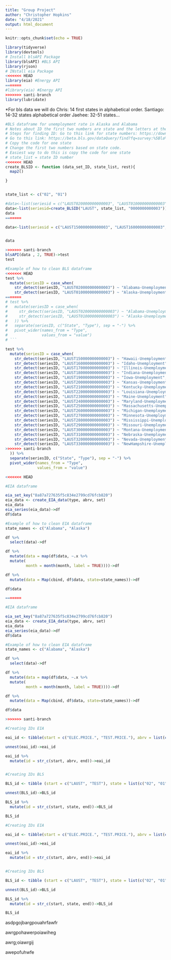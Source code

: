 ```yaml
---
title: "Group Project"
author: "Christopher Hopkins"
date: "4/18/2021"
output: html_document
---
```


```r
knitr::opts_chunk$set(echo = TRUE)
```

```r
library(tidyverse)
library(devtools)
# Install blsAPI Package
library(blsAPI) #BLS API
library(rjson)
# INstall eia Package
<<<<<<< HEAD
library(eia) #Energy API
=======
#library(eia) #Energy API
>>>>>>> santi-branch
library(lubridate)
```
*For bls data we will do 
Chris: 14 first states in alphabetical order.
Santiago: 14-32 states alphabetical order
Jaehee: 32-51 states...



```r
#BLS dataframe for unemployment rate in Alaska and Alabama
# Notes about ID the first two numbers are state and the letters at the start represent data set.
# Steps for finding ID: Go to this link for state numbers: https://download.bls.gov/pub/time.series/sm/sm.state
# Go to this link: https://beta.bls.gov/dataQuery/find?fq=survey:%5Bla%5D&s=popularity:D
# Copy the code for one state
# Change the first two numbers based on state code.
# Easiest way to do this is copy the code for one state
# state_list = state ID number
<<<<<<< HEAD
create_BLSID <- function (data_set_ID, state_list, rest){
  map2()

}


state_list <- c("02", "01")

#data<-list(seriesid = c("LAUST020000000000003", "LAUST010000000000003"))
data<-list(seriesid=create_BLSID("LAUST", state_list, "0000000000003"))
data
=======

data<-list(seriesid = c("LAUST150000000000003", "LAUST160000000000003", "LAUST170000000000003", "LAUST180000000000003", "LAUST190000000000003", "LAUST200000000000003", "LAUST210000000000003", "LAUST220000000000003", "LAUST230000000000003", "LAUST240000000000003", "LAUST250000000000003", "LAUST260000000000003", "LAUST270000000000003", "LAUST280000000000003", "LAUST290000000000003", "LAUST300000000000003", "LAUST310000000000003", "LAUST320000000000003", "LAUST330000000000003", "LAUST340000000000003" ))


data

>>>>>>> santi-branch
blsAPI(data , 2, TRUE)->test
test

#Example of how to clean BLS dataframe
<<<<<<< HEAD
test %>% 
  mutate(seriesID = case_when(
    str_detect(seriesID, "LAUST020000000000003") ~ "Alabama-Unemployment",
    str_detect(seriesID, "LAUST010000000000003") ~ "Alaska-Unemployment"
=======
# test %>% 
#   mutate(seriesID = case_when(
#     str_detect(seriesID, "LAUST020000000000003") ~ "Alabama-Unemployment",
#     str_detect(seriesID, "LAUST010000000000003") ~ "Alaska-Unemployment"
#   )) %>% 
#   separate(seriesID, c("State", "Type"), sep = "-") %>% 
#   pivot_wider(names_from = "Type",
#               values_from = "value")
# ```
```


```r

test %>% 
  mutate(seriesID = case_when(
    str_detect(seriesID, "LAUST150000000000003") ~ "Hawaii-Unemployment",
    str_detect(seriesID, "LAUST160000000000003") ~ "Idaho-Unemployment",
    str_detect(seriesID, "LAUST170000000000003") ~ "Illinois-Unemployment",
    str_detect(seriesID, "LAUST180000000000003") ~ "Indiana-Unemployment",
    str_detect(seriesID, "LAUST190000000000003") ~ "Iowa-Unemployment",
    str_detect(seriesID, "LAUST200000000000003") ~ "Kansas-Unemployment",
    str_detect(seriesID, "LAUST210000000000003") ~ "Kentucky-Unemployment",
    str_detect(seriesID, "LAUST220000000000003") ~ "Louisiana-Unemployment",
    str_detect(seriesID, "LAUST230000000000003") ~ "Maine-Unemployment",
    str_detect(seriesID, "LAUST240000000000003") ~ "Maryland-Unemployment",
    str_detect(seriesID, "LAUST250000000000003") ~ "Massachusetts-Unemployment",
    str_detect(seriesID, "LAUST260000000000003") ~ "Michigan-Unemployment",
    str_detect(seriesID, "LAUST270000000000003") ~ "Minnesota-Unemployment",
    str_detect(seriesID, "LAUST280000000000003") ~ "Mississippi-Unemployment",
    str_detect(seriesID, "LAUST290000000000003") ~ "Missouri-Unemployment",
    str_detect(seriesID, "LAUST300000000000003") ~ "Montana-Unemployment",
    str_detect(seriesID, "LAUST310000000000003") ~ "Nebraska-Unemployment",
    str_detect(seriesID, "LAUST320000000000003") ~ "Nevada-Unemployment",
    str_detect(seriesID, "LAUST330000000000003") ~ "NewHampshire-Unemployment",
>>>>>>> santi-branch
  )) %>% 
  separate(seriesID, c("State", "Type"), sep = "-") %>% 
  pivot_wider(names_from = "Type",
              values_from = "value")

<<<<<<< HEAD

#EIA dataframe 

eia_set_key("8a87a727635f5c834e2799cd76fcb820")
eia_data <- create_EIA_data(type, abrv, set)
eia_data
eia_series(eia_data)->df
df$data

#Example of how to clean EIA dataframe
state_names <- c("Alabama", "Alaska")

df %>% 
  select(data)->df

df %>% 
  mutate(data = map(df$data, ~.x %>% 
  mutate(
         month = month(month, label = TRUE))))->df

df %>% 
  mutate(data = Map(cbind, df$data, state=state_names))->df

df$data

=======
```



```r
#EIA dataframe 

eia_set_key("8a87a727635f5c834e2799cd76fcb820")
eia_data <- create_EIA_data(type, abrv, set)
eia_data
eia_series(eia_data)->df
df$data

#Example of how to clean EIA dataframe
state_names <- c("Alabama", "Alaska")

df %>% 
  select(data)->df

df %>% 
  mutate(data = map(df$data, ~.x %>% 
  mutate(
         month = month(month, label = TRUE))))->df

df %>% 
  mutate(data = Map(cbind, df$data, state=state_names))->df

df$data

>>>>>>> santi-branch
```

```r

#Creating IDs EIA

eai_id <- tibble(start = c("ELEC.PRICE.", "TEST.PRICE."), abrv = list(c("AL", "AK", "MD", "DC")), end = c("-TEST1", "-TEST2"))

unnest(eai_id)->eai_id

eai_id %>% 
  mutate(id = str_c(start, abrv, end))->eai_id


#Creating IDs BLS

BLS_id <- tibble (start = c("LAUST", "TEST"), state = list(c("02", "01", "52", "32")), end = c("000000", "00000002"))

unnest(BLS_id)->BLS_id

BLS_id %>% 
  mutate(id = str_c(start, state, end))->BLS_id

BLS_id


```

```r

#Creating IDs EIA

eai_id <- tibble(start = c("ELEC.PRICE.", "TEST.PRICE."), abrv = list(c("AL", "AK", "MD", "DC")), end = c("-TEST1", "-TEST2"))

unnest(eai_id)->eai_id

eai_id %>% 
  mutate(id = str_c(start, abrv, end))->eai_id


#Creating IDs BLS

BLS_id <- tibble (start = c("LAUST", "TEST"), state = list(c("02", "01", "52", "32")), end = c("000000", "00000002"))

unnest(BLS_id)->BLS_id

BLS_id %>% 
  mutate(id = str_c(start, state, end))->BLS_id

BLS_id


```

asdpgojbargpouahrfawfr








awrgpohawerpoiawiheg










awrg;oiawrgij


awepofuhwfe